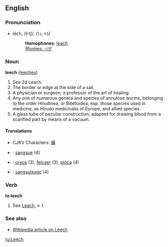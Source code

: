 {{rfc}}
==English==
===Pronunciation===
*lēch, /liːtʃ/, /<tt>li:tS</tt>/
*:'''Homophones''': [[leach]]
*:[[Rhymes:English:-iːtʃ|Rhymes: -iːtʃ]]

===Noun===
'''leech''' ([[leeches]])

#See 2d Leach.
#The border or edge at the side of a sail.
#A physician or surgeon; a professor of the art of healing.
#Any one of numerous genera and species of annulose worms, belonging to the order Hirudinea, or Bdelloidea, esp. those species  used in medicine, as Hirudo medicinalis of Europe, and allied species.
#A glass tube of peculiar construction, adapted for drawing blood from a scarified part by means of a vacuum.

====Translations====
* CJKV Characters: [[蟥]]
* {{fr}} : [[sangsue]] (4)
* {{hu}} : [[orvos]] (3), [[felcser]] (3), [[pióca]] (4)
* {{io}} : [[sangsuisugo]] (4)

===Verb===
'''to leech'''

#See [[Leach]], v. t.

===See also===
*[[w:leech|Wikipedia article on Leech]]

[[ru:Leech]]